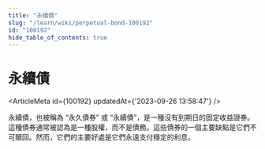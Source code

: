 ```yaml
---
title: "永續債"
slug: "/learn/wiki/perpetual-bond-100192"
id: "100192"
hide_table_of_contents: true
---
```



# 永續債

<ArticleMeta id={100192} updatedAt={'2023-09-26 13:58:47'} />
<div className='border-solid border-b border-t-0 my-4 border-[var(--ifm-color-gray-300)]' />

永續債，也被稱為 “永久債券” 或 “永續債”，是一種沒有到期日的固定收益證券。這種債券通常被認為是一種股權，而不是債務。這些債券的一個主要缺點是它們不可贖回。然而，它們的主要好處是它們永遠支付穩定的利息。
